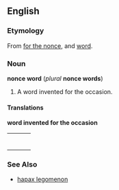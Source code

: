 ==English==
===Etymology===
From [[for the nonce]], and [[word]].

===Noun===
'''nonce word''' (''plural'' '''nonce words''')

# {{lex}} A word invented for the occasion.

====Translations====

'''word invented for the occasion'''
{| border=0  width=100%
|-
|bgcolor="#FFFFE0" valign=top width=48%|
{|
|}
| width=1% |
|bgcolor="#FFFFE0" valign=top width=48%|
{|
|}
|}

===See Also===
*[[hapax legomenon]]